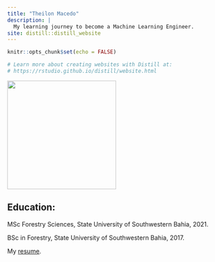 ```yaml
---
title: "Theilon Macedo"
description: |
  My learning journey to become a Machine Learning Engineer.
site: distill::distill_website
---
```


```r
knitr::opts_chunk$set(echo = FALSE)

# Learn more about creating websites with Distill at:
# https://rstudio.github.io/distill/website.html

```

![](avatar.jpg){width=250px} 

## Education:
 
MSc Forestry Sciences, State University of Southwestern Bahia, 2021.  

BSc in Forestry, State University of Southwestern Bahia, 2017.  

My [resume]("resume.pdf").